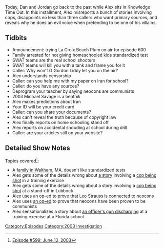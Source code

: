 {{DEFAULTSORT:
    #_EPISODE_0599:June 13, 2003
}}{{Episode
    | title           = June 13, 2003
    | caption         = Listen to this episode on [https://knowledgefight.libsyn.com/599-june-13-2003 Libsyn] [https://open.spotify.com/episode/6g1Sq9uQIbFw5N6kzTA7Zc Spotify], Read the [[Transcript/599: June 13, 2003|Unofficial Transcript]], View discussion on [https://reddit.com/puch76 Reddit]
    | episodeNumber   = 599
    | length          = 01:03:53
    | airDate         = September 24, 2021
    | coverageDate    = June 13, 2003
    | episodeType     = [[:Category:2003 Investigation|2003 Investigation]]
    | appearance      = [[G Gordon Liddy]], [[Micheal Savage]]
    | oocDrop         = Alex explains why he does an evil voice
    | previousEpisode = [[598: September 17, 2021]]
    | nextEpisode     = [[600: September 22, 2021]]
}}

{{Stub}}

Today, Dan and Jordan go back to the past while Alex sits in Knowledge Time Out. In this installment, Alex misreports a bunch of stories involving cops, disappoints no less than three callers who want primary sources, and reveals why he does an evil voice when pretending to be one of his villains.

==Tidbits==

*Announcement: trying La Croix Beach Plum on air for episode 600
*Family arrested for not giving homeschooled kids standardized test
*SWAT teams are the real school shooters
*SWAT teams will kill you with a tank and frame you for it
*Caller: Why won't G Gordon Liddy let you on the air?
*Alex understands censorship
*Caller: can you help me with my paper on Iran for school?
*Caller: do you have any sources?
*Deprogram your teacher by saying neocons are communists
*2003 Michael Savage is a beatnik
*Alex makes predictions about Iran
*Your ID will be your credit card
*Caller: can you share your documents?
*Alex can't reveal the truth because of copyright law
*Alex finally reports on home schooling stand off
*Alex reports on accidental shooding at school during drill
*Caller: are your articles still on your website?

==Detailed Show Notes==

Topics covered<ref>[https://knowledgefight.com/research/2021/9/23/episode-599-june-13-2003 Episode #599: June 13, 2003]</ref>:

*A [https://freerepublic.com/focus/f-news/928604/posts family in Waltham], MA, doesn't like standardized tests
*Alex gets some of the details wrong about [http://www.thedentlawfirm.com/officer-inquiry.html a story] involving a [http://www.theppsc.org/Archives/Firearms-Safety/ArlingtonTX-Cops.htm cop being shot] in a training exercise
*Alex gets some of the details wrong about a story involving a [https://www.chron.com/news/houston-texas/article/Lubbock-police-Man-charged-in-shooting-of-2014240.php cop being shot] at a stand-off in Lubbock
*Alex uses [https://web.archive.org/web/20050605084707/http://www.atimes.com/atimes/Middle_East/EE09Ak01.html an op-ed] to prove that Leo Strauss is connected to neocons
*Alex uses [http://home.alphalink.com.au/~radnat/austindependence/neo-cons.html an op-ed] to prove that neocons have been proven to be communists
*Alex sensationalizes a story about [https://web.archive.org/web/20030727235719/http://www.baynews9.com/NewsStory.cfm?storyid=19674 an officer's gun discharging] at a training exercise at a Florida school

[[Category:Episodes]]
[[Category:2003 Investigation]]
